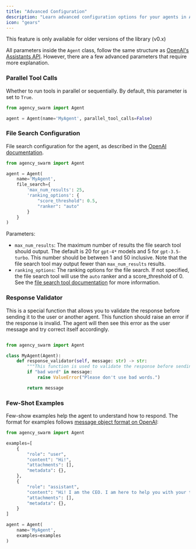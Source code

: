 ```yaml
---
title: "Advanced Configuration"
description: "Learn advanced configuration options for your agents in Agency Swarm."
icon: "gears"
---
```

<Warning>
This feature is only available for older versions of the library (v0.x)
</Warning>

All parameters inside the `Agent` class, follow the same structure as [OpenAI's Assistants API](https://platform.openai.com/docs/api-reference/assistants). However, there are a few advanced parameters that require more explanation.

### Parallel Tool Calls

Whether to run tools in parallel or sequentially. By default, this parameter is set to `True`.

```python
from agency_swarm import Agent

agent = Agent(name='MyAgent', parallel_tool_calls=False)
```

### File Search Configuration

File search configuration for the agent, as described in the [OpenAI documentation](https://platform.openai.com/docs/api-reference/assistants/createAssistant#assistants-createassistant-tools).

```python
from agency_swarm import Agent

agent = Agent(
    name='MyAgent',
    file_search={
        'max_num_results': 25,
        'ranking_options': {
            "score_threshold": 0.5,
            "ranker": "auto"
        }
    }
)
```

Parameters:
- `max_num_results`: The maximum number of results the file search tool should output. The default is 20 for `gpt-4*` models and 5 for `gpt-3.5-turbo`. This number should be between 1 and 50 inclusive. Note that the file search tool may output fewer than `max_num_results` results.
- `ranking_options`: The ranking options for the file search. If not specified, the file search tool will use the `auto` ranker and a score_threshold of 0. See the [file search tool documentation](https://platform.openai.com/docs/assistants/tools/file-search#customizing-file-search-settings) for more information.

### Response Validator

This is a special function that allows you to validate the response before sending it to the user or another agent. This function should raise an error if the response is invalid. The agent will then see this error as the user message and try correct itself accordingly.

```python

from agency_swarm import Agent

class MyAgent(Agent):
    def response_validator(self, message: str) -> str:
        """This function is used to validate the response before sending it to the user or another agent."""
        if "bad word" in message:
            raise ValueError("Please don't use bad words.")

        return message
```

### Few-Shot Examples

Few-show examples help the agent to understand how to respond. The format for examples follows [message object format on OpenAI](https://platform.openai.com/docs/api-reference/messages/createMessage):

```python
from agency_swarm import Agent

examples=[
    {
        "role": "user",
        "content": "Hi!",
        "attachments": [],
        "metadata": {},
    },
    {
        "role": "assistant",
        "content": "Hi! I am the CEO. I am here to help you with your tasks. Please tell me what you need help with.",
        "attachments": [],
        "metadata": {},
    }
]

agent = Agent(
    name='MyAgent',
    examples=examples
)
```
